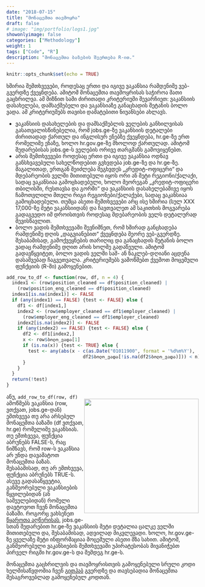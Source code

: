 ```yaml
---
date: "2018-07-15"
title: "მონაცემთა თავმოყრა"
draft: false
# image: "img/portfolio/logs1.jpg"
showonlyimage: false
categories: ["Methodology"]
weight: 1
tags: ["Code", "R"]
description: "მონაცემთა ბაზების შეერთება R-ით."
---
```

```r
knitr::opts_chunk$set(echo = TRUE)
```

ხშირია შემთხვევები, როდესაც ერთი და იგივე ვაკანსია რამდენიმე ვებ-გვერდზე ქვეყნდება. ამიტომ მონაცემთა თავმოყრისას საჭიროა მათი გაცხრილვა. ამ მიზნით სამი ძირითადი კრიტერიუმი შევარჩიეთ: ვაკანსიის დასახელება, დამსაქმებელი და ვაკანსიაზე განაცხადის შეტანის ბოლო ვადა. ამ კრიტერიუმებს თავისი დამატებითი ნიუანსები ახლავს. 

<!--more-->

* ვაკანსიის დასახელების და დამსაქმებლის ველების განხილვისას გასათვალისწინებელია, რომ jobs.ge-ზე ვაკანსიის დეტალები ძირითადად ქართულ და ინგლისურ ენებზე ქვეყნდება, hr.ge-ზე ერთ რომელიმე ენაზე, ხოლო hr.gov.ge-ზე მხოლოდ ქართულად. ამიტომ შედარებისას jobs.ge-ს ველების ორივე თარგმანს გამოვიყენებთ. 
* არის შემთხვევები როდესაც ერთი და იგივე ვაკანსია ოდნავ განსხვავებული სახელწოდებით გვხვდება job.ge-ზე და hr.ge-ზე. მაგალითად, ერთგან შეიძლება შეგხვდეს „კრედიტ-ოფიცერი“ და მდებარეობის ველში მითითებული იყოს ორი ან მეტი რეგიონი/ქალაქი, სადაც ვაკანსიაა გამოცხადებული, ხოლო მეორეგან „კრედიტ-ოფიცერი თბილისში, რუსთავსა და გორში“ და ვაკანსიის დასახელებაშივე იყოს ჩამოთვლილი მთელი რიგი რეგიონები/ქალაქები, სადაც ვაკანსიაა გამოცხადებული. თუმცა ასეთი შემთხვევები არც ისე ხშირია (სულ XXX 17,000-ზე მეტი ვაკანსიიდან) და ჩავთვალეთ ამ საკითხის მოგვარება გადაგვედო იმ დროისთვის როდესაც მდებარეობის ველს დეტალურად შევისწავლით. 
* ბოლო ვადის შემთხვევაში შევნიშნეთ, რომ ხშირად განცხადება რამდენიმე დღის „დაგვიანებით“ ქვეყნდება მეორე ვებ-გვერდზე. შესაბამისად, გამოქვეყნების თარიღიც და განაცხადის შეტანის ბოლო ვადაც რამდენიმე დღით არის ხოლმე გადაწეული. ამიტომ გადავწყვიტეთ, ბოლო ვადის ველში სამ- ან ნაკლებ-დღიანი აცდენა დასაშვებად ჩაგვეთვალა. 
კრიტერიუმებს ვამოწმებთ ქვემოთ მოცემული ფუნქციის (R-ში) გამოყენებით. 

```r
add_row_to_df <- function(row, df, n = 4) {
  index1 <- (row$position_cleaned == df$position_cleaned) | 
    (row$position_eng_cleaned == df$position_cleaned)
  index1[is.na(index1)] <- FALSE
  if (any(index1) == FALSE) {test <- FALSE} else {
    df1 <- df[index1,]
    index2 <- (row$employer_cleaned == df1$employer_cleaned) | 
      (row$employer_eng_cleaned == df1$employer_cleaned)
    index2[is.na(index2)] <- FALSE
    if (any(index2) == FALSE) {test <- FALSE} else {
      df2 <- df1[index2,]
      x <- row$ბოლო_ვადა[1] 
      if (is.na(x)) {test <- TRUE} else {
        test <- any(abs(x - c(as.Date("01011900", format = '%d%m%Y'), 
                            df2$ბოლო_ვადა[!is.na(df2$ბოლო_ვადა)])) < n) 
      }
    }
  }
  return(!test)                          
}
```


<div style= "float:right;position: relative;">
<img src="/img/methodology0/წყაროები_pic.jpg" width="300"> 
</div>


ანუ, `add_row_to_df(row, df)` ამოწმებს ვაკანსია (row, ვთქვათ, jobs.ge-დან) ემთხვევა თუ არა არსებულ მონაცემთა ბაზაში (df ვთქვათ, hr.ge) რომელიმე ვაკანსიას. თუ ემთხვევა, ფუნქცია აბრუნებს FALSE-ს, რაც ნიშნავს, რომ row-ს ვაკანსია არ უნდა დავამატოთ მონაცემთა ბაზას. შესაბამისად, თუ არ ემთხვევა, ფუნქცია აბრუნებს TRUE-ს.
ასევე გადასაწყვეტია, განმეორებული ვაკანსიების წყვილებიდან (ან სამეულებიდან) რომელი დავტოვოთ ჩვენ მონაცემთა ბაზაში. როგორც ვახსენეთ [წყაროთა აღწერისას](https://e-labour.github.io/post/sources0/), jobs.ge-სთან შედარებით hr.ge-ზე ვაკანსიის მეტი დეტალია ცალკე ველში მითითებული და, შესაბამისად, ადვილად მიკვლევადი. ხოლო, hr.gov.ge-ზე ყველაზე მეტი ინფორმაციაა მოცემული ასეთი მზა სახით. ამიტომ, განმეორებული ვაკანსიების შემთხვევაში უპირატესობას მივანიჭებთ პირველ რიგში hr.gov.ge-ს და  შემდეგ hr.ge-ს. 


მონაცემთა გაცხრილვის და თავმოყრისთვის გამოყენებული სრული კოდი  ხელმისაწვდომია ჩვენ [გითჰაბ](https://github.com/e-labour/scrape) გვერდზე და თავსებადია მონაცემთა შესაგროვებლად გამოყენებულ კოდთან.

